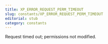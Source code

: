 ```yaml
---
title: XP_ERROR_REQUEST_PERM_TIMEOUT
slug: constants/XP_ERROR_REQUEST_PERM_TIMEOUT
editorial: stub
category: constants
---
```


<LSLConstant
	name="XP_ERROR_REQUEST_PERM_TIMEOUT"
	type="integer"
	value="18"
/>

Request timed out; permissions not modified.

